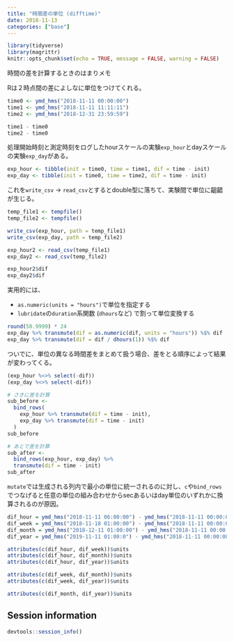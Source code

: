 ```yaml
---
title: "時間差の単位 (difftime)"
date: 2018-11-13
categories: ["base"]
---
```


```r
library(tidyverse)
library(magrittr)
knitr::opts_chunk$set(echo = TRUE, message = FALSE, warning = FALSE)
```

時間の差を計算するときのはまりメモ

Rは２時点間の差によしなに単位をつけてくれる。

```r
time0 <- ymd_hms("2018-11-11 00:00:00")
time1 <- ymd_hms("2018-11-11 11:11:11")
time2 <- ymd_hms("2018-12-31 23:59:59")

time1 - time0
time2 - time0
```

処理開始時刻と測定時刻をログしたhourスケールの実験`exp_hour`とdayスケールの実験`exp_day`がある。

```r
exp_hour <- tibble(init = time0, time = time1, dif = time - init)
exp_day <- tibble(init = time0, time = time2, dif = time - init)
```

これを`write_csv` -> `read_csv`とするとdouble型に落ちて、実験間で単位に齟齬が生じる。

```r
temp_file1 <- tempfile()
temp_file2 <- tempfile()

write_csv(exp_hour, path = temp_file1)
write_csv(exp_day, path = temp_file2)

exp_hour2 <- read_csv(temp_file1)
exp_day2 <- read_csv(temp_file2)

exp_hour2$dif
exp_day2$dif
```

実用的には、

- `as.numeric(units = "hours")`で単位を指定する
- `lubridate`の`duration`系関数 (`dhours`など) で割って単位変換する

```r
round(50.9999) * 24
exp_day %>% transmute(dif = as.numeric(dif, units = "hours")) %$% dif
exp_day %>% transmute(dif = dif / dhours(1)) %$% dif
```

ついでに、単位の異なる時間差をまとめて扱う場合、差をとる順序によって結果が変わってくる。

```r
(exp_hour %<>% select(-dif))
(exp_day %<>% select(-dif))
```

```r
# さきに差を計算
sub_before <-
  bind_rows(
    exp_hour %>% transmute(dif = time - init),
    exp_day %>% transmute(dif = time - init)
  )
sub_before
```

```r
# あとで差を計算
sub_after <-
  bind_rows(exp_hour, exp_day) %>%
  transmute(dif = time - init)
sub_after
```

`mutate`では生成される列内で最小の単位に統一されるのに対し、`c`や`bind_rows`でつなげると任意の単位の組み合わせからsecあるいはday単位のいずれかに換算されるのが原因。

```r
dif_hour = ymd_hms("2018-11-11 06:00:00") - ymd_hms("2018-11-11 00:00:00")
dif_week = ymd_hms("2018-11-18 01:00:00") - ymd_hms("2018-11-11 00:00:00")
dif_month = ymd_hms("2018-12-11 01:00:00") - ymd_hms("2018-11-11 00:00:00")
dif_year = ymd_hms("2019-11-11 01:00:0") - ymd_hms("2018-11-11 00:00:00")

attributes(c(dif_hour, dif_week))$units
attributes(c(dif_hour, dif_month))$units
attributes(c(dif_hour, dif_year))$units

attributes(c(dif_week, dif_month))$units
attributes(c(dif_week, dif_year))$units

attributes(c(dif_month, dif_year))$units
```

## Session information

```r
devtools::session_info()
```
